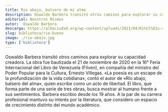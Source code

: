 ```yaml
---
title: Rio abajo, balsero de mi alma
description: Oswaldo Barbera transitó otros caminos para explorar su capacidad creadora. La obra fue bautizada el 21 de noviembre de 2020 en la 16° Feria Internacional del Libro de Venezuela (Filven)
editorial: Nosotros Mismos
autor:  Oswaldo Barbera
descarga: https://albaciudad.org/wp-content/uploads/2021/04/Ri%CC%81o-abajo-balsero.pdf
slug: biblioteca/rio-bueno
image: ./rio-abajo.jpg
type: ['biblioteca']
---
```


Oswaldo Barbera transitó otros caminos para explorar su capacidad creadora. La obra fue bautizada el 21 de noviembre de 2020 en la 16° Feria Internacional del Libro de Venezuela (Filven), en compañía del ministro del Poder Popular para la Cultura, Ernesto Villegas.
«La poesía es un escape de la profundización de la vida cotidiana», contó el autor de «Río abajo, balsero del alma», quien escribe como un acto de libertad.
El libro, que forma parte de una serie de tres obras, busca mostrar al humano frente a sus sentimientos.
Barbera escribio desde los 19 años. A la par de su carrera profesional mantuvo su interés por la literatura, que considero un espacio de crecimiento distinto del mundo académico.
